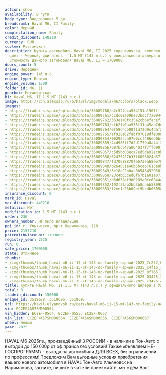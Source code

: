 ```yaml
---
action: show
availability: В пути
body_type: Внедорожник 5 дв.
breadcrumb: Haval M6, II Family
color: Черный
complectation_name: Family
credit_discount: 148210
currency: RUR
custom: Растаможен
description: Купить автомобиль Haval M6, II 2025 года выпуска, комплектация Family,
  цвет - Черный, двигатель - 1.5 MT (143 л.с.) у официального дилера в г. Ульяновск.
  Стоимость данного автомобиля Haval M6, II – 1709000
doors_count: 5
drive: Передний
engine_power: 143 л.с.
engine_type: Бензин
engine_volume: 1500
folder_id: M6, II
gearbox: Механическая
h1: Haval M6, II 1.5 MT (143 л.с.)
image: https://cdn.alexsab.ru/b/haval/img/models/m6/colors/black.webp
images:
- https://tradeins.space/uploads/photo/36089760/a2c527cca534151a1961fff85407c252.jpg
- https://tradeins.space/uploads/photo/36089761/ccdc08a00be73bdcf7a094419b5c4f1b.jpg
- https://tradeins.space/uploads/photo/36089762/363e140fc35a2cb6efacef150898f765.jpg
- https://tradeins.space/uploads/photo/36089763/cfb2f40aa935f31a45ab7dd90bf03475.jpg
- https://tradeins.space/uploads/photo/36089764/ef59d4cb09f1d72d9c4daf2966bc3476.jpg
- https://tradeins.space/uploads/photo/36089765/af928a62fabf07019dfe09809589df9f.jpg
- https://tradeins.space/uploads/photo/36089854/00296aca97e6ccf486ed0b4dd63e6ddc.jpg
- https://tradeins.space/uploads/photo/36089855/4cd985ff7d2d1779a0a44f3f8c9dc65a.jpg
- https://tradeins.space/uploads/photo/36089856/697bcc47a064037f7ffd907e2b469657.jpg
- https://tradeins.space/uploads/photo/36089857/c5d9bd03eca7ed5da92ec8be3881b556.jpg
- https://tradeins.space/uploads/photo/36089858/62475227b33f6096024d371f37724627.jpg
- https://tradeins.space/uploads/photo/36089847/fd70698870fe673ea68ee70b132a9556.jpg
- https://tradeins.space/uploads/photo/36089848/b264001a46b5bcab7613e8b79f3b7644.jpg
- https://tradeins.space/uploads/photo/36089849/3e18e92b0ac8b5484529581b2746303c.jpg
- https://tradeins.space/uploads/photo/36089850/23c4b55ced6f67b1e01a071ea23f8909.jpg
- https://tradeins.space/uploads/photo/36089851/d6d631af900289a0fe6844a9f2f08e17.jpg
- https://tradeins.space/uploads/photo/36089852/192f30ab2bb3b8cabb58098756b12278.jpg
- https://tradeins.space/uploads/photo/36089853/f2eefd26b09ef9bcdb06058a55ac96f8.jpg
insurance_discount: 0
mark_id: Haval
max_discount: 448210
metallic: Нет
modification_id: 1.5 MT (143 л.с.)
order: 236
owners_number: Не было владельцев
poi_id: г. Ульяновск, пр-т Нариманова, 128
price: 2157210
priceWithDiscount: 1709000
registry_year: 2025
run: 0
sale_price: 1709000
state: Отличное
thumbs:
- /img/thumbs/thumb_haval-m6-ii-15-mt-143-лс-family-черный-2025_7c252_0.webp
- /img/thumbs/thumb_haval-m6-ii-15-mt-143-лс-family-черный-2025_c4f1b_1.webp
- /img/thumbs/thumb_haval-m6-ii-15-mt-143-лс-family-черный-2025_8f765_2.webp
- /img/thumbs/thumb_haval-m6-ii-15-mt-143-лс-family-черный-2025_03475_3.webp
- /img/thumbs/thumb_haval-m6-ii-15-mt-143-лс-family-черный-2025_c3476_4.webp
title: Купить Haval M6, II 1.5 MT (143 л.с.) у официального дилера в Ульяновске
total: 3
tradein_discount: 150000
unique_id: 3519688, 3519695, 3519696
url: https://haval-ulyanovsk.ru/cars/haval-m6-ii-15-mt-143-лс-family-черный-2025/
vin: EC2EF4A57SM000564
vin_hidden: EC2EF-0564, EC2EF-0555, EC2EF-0667
vin_list: EC2EF4A57SM000564, EC2EF4A56SM000555, EC2EF4A56SM000667
wheel: левый
year: 2025
---
```

HAVAL M6 2025г.в., произведённый В РОССИИ - в наличии в Тон-Авто с выгодой до 150 000р от оф.прайса без условий! Также объявляем НЕ-ГОСПРОГРАММУ - выгода на автомобили ДЛЯ ВСЕХ, без ограничений по профессиям! Предложим Вам выгодные условия приобретения вашего нового автомобиля в HAVAL Тон-Авто Ульяновск на Нариманова, звоните, пишите в чат или приезжайте, мы ждём Вас!
